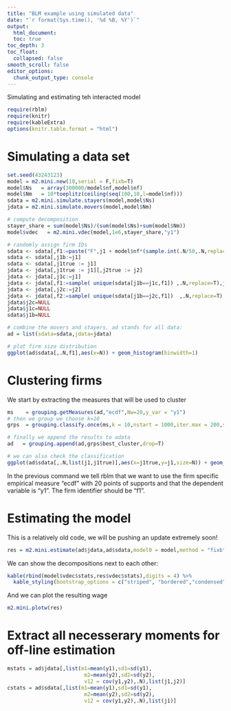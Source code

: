 ```yaml
---
title: "BLM example using simulated data"
date: "`r format(Sys.time(), '%d %B, %Y')`"
output:
  html_document:
  toc: true
toc_depth: 3
toc_float:
  collapsed: false
smooth_scroll: false
editor_options:
  chunk_output_type: console
---
```


Simulating and estimating teh interacted model

```r
require(rblm)
require(knitr)
require(kableExtra)
options(knitr.table.format = "html") 
```

# Simulating a data set

```r
set.seed(43243123)
model = m2.mini.new(10,serial = F,fixb=T)
model$Ns   = array(300000/model$nf,model$nf)
model$Nm   = 10*toeplitz(ceiling(seq(100,10,l=model$nf)))
sdata = m2.mini.simulate.stayers(model,model$Ns)
jdata = m2.mini.simulate.movers(model,model$Nm)

# compute decomposition
stayer_share = sum(model$Ns)/(sum(model$Ns)+sum(model$Nm))
model$vdec   = m2.mini.vdec(model,1e6,stayer_share,"y1")

# randomly assign firm IDs
sdata <- sdata[,f1:=paste("F",j1 + model$nf*(sample.int(.N/50,.N,replace=T)-1),sep=""),j1]
sdata <- sdata[,j1b:=j1]
sdata <- sdata[,j1true := j1]
jdata <- jdata[,j1true := j1][,j2true := j2]
jdata <- jdata[,j1c:=j1]
jdata <- jdata[,f1:=sample( unique(sdata[j1b==j1c,f1]) ,.N,replace=T),j1c]
jdata <- jdata[,j2c:=j2]
jdata <- jdata[,f2:=sample( unique(sdata[j1b==j2c,f1])  ,.N,replace=T),j2c]
jdata$j2c=NULL
jdata$j1c=NULL
sdata$j1b=NULL

# combine the movers and stayers, ad stands for all data:
ad = list(sdata=sdata,jdata=jdata)

# plot firm size distribution
ggplot(ad$sdata[,.N,f1],aes(x=N)) + geom_histogram(binwidth=1)

```

# Clustering firms 

We start by extracting the measures that will be used to cluster
```r
ms    = grouping.getMeasures(ad,"ecdf",Nw=20,y_var = "y1")
# then we group we choose k=10
grps  = grouping.classify.once(ms,k = 10,nstart = 1000,iter.max = 200,step=250)

# finally we append the results to adata
ad   = grouping.append(ad,grps$best_cluster,drop=T)

# we can also check the classification
ggplot(ad$sdata[,.N,list(j1,j1true)],aes(x=j1true,y=j1,size=N)) + geom_point()
```

In the previous command we tell rblm that we want to use the firm
specific empirical measure "ecdf" with 20 points of supports and that
the dependent variable is "y1". The firm identifier should be "f1".

# Estimating the model 

This is a relatively old code, we will be pushing an update extremely soon!

```r
res = m2.mini.estimate(ad$jdata,ad$sdata,model0 = model,method = "fixb")
```

We can show the decompositions next to each other:

```r
kable(rbind(model$vdec$stats,res$vdec$stats),digits = 4) %>%
  kable_styling(bootstrap_options = c("striped", "bordered","condensed"), full_width = F)
```


And we can plot the resulting wage

```r
m2.mini.plotw(res)
```



# Extract all necesserary moments for off-line estimation

```r
mstats = ad$jdata[,list(m1=mean(y1),sd1=sd(y1),
                         m2=mean(y2),sd2=sd(y2),
                         v12 = cov(y1,y2),.N),list(j1,j2)]
cstats = ad$sdata[,list(m1=mean(y1),sd1=sd(y1),
                         m2=mean(y2),sd2=sd(y2),
                         v12 = cov(y1,y2),.N),list(j1)]
```




